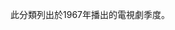 此分類列出於1967年播出的電視劇季度。
{{Portal|電視劇|Television icon.png}}
<!--{{Category TOC|numerals=no}}-->
{{Year by category
|subcat=1967年電視劇集
|m=1
|c=9
|d=6
|y=7
|cat=播出的電視劇季度
|sortkey=季度
|parent=每年電視劇季度
}}